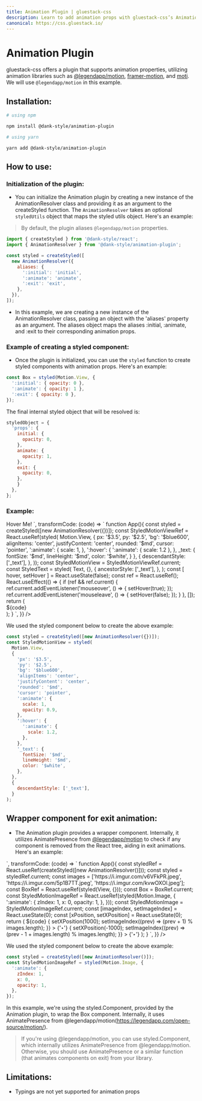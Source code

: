 ```yaml
---
title: Animation Plugin | gluestack-css
description: Learn to add animation props with gluestack-css’s Animation Plugin for dynamic, animated UI elements. Performance impacts and lack of typings are limitations.
canonical: https://css.gluestack.io/
---
```



<Meta title="plugins/Animation Plugin" />

# Animation Plugin

gluestack-css offers a plugin that supports animation properties, utilizing animation libraries such as [@legendapp/motion](https://legendapp.com/open-source/motion/), [framer-motion](https://www.framer.com/motion/), and [moti](https://moti.fyi/). We will use `@legendapp/motion` in this example.

## Installation:

```bash
# using npm

npm install @dank-style/animation-plugin

# using yarn

yarn add @dank-style/animation-plugin
```

## How to use:

### Initialization of the plugin:

- You can initialize the Animation plugin by creating a new instance of the AnimationResolver class and providing it as an argument to the createStyled function. The `AnimationResolver` takes an optional `styledUtils` object that maps the styled utils object. Here's an example:

> By default, the plugin aliases `@legendapp/motion` properties.

```jsx
import { createStyled } from '@dank-style/react';
import { AnimationResolver } from '@dank-style/animation-plugin';

const styled = createStyled([
  new AnimationResolver({
    aliases: {
      ':initial': 'initial',
      ':animate': 'animate',
      ':exit': 'exit',
    },
  }),
]);
```

- In this example, we are creating a new instance of the AnimationResolver class, passing an object with the 'aliases' property as an argument. The aliases object maps the aliases :initial, :animate, and :exit to their corresponding animation props.

### Example of creating a styled component:

- Once the plugin is initialized, you can use the `styled` function to create styled components with animation props. Here's an example:

```jsx
const Box = styled(Motion.View, {
  ':initial': { opacity: 0 },
  ':animate': { opacity: 1 },
  ':exit': { opacity: 0 },
});
```

The final internal styled object that will be resolved is:

```jsx
styledObject = {
  'props': {
    initial: {
      opacity: 0,
    },
    animate: {
      opacity: 1,
    },
    exit: {
      opacity: 0,
    },
    }
  },
};
```

### Example:

<AppProvider>
  <CodePreview
    mb="$6"
    showArgsController={false}
    metaData={{
      scope: {
        createStyled,
        AnimationResolver,
        Provider: StyledProvider,
        config,
        Pressable,
        Text,
        Motion,
        useEffect,
        useState,
        useRef,
        Motion,
      },
      code: `
<StyledMotionView
  states={{ hover: hover }}>
  <StyledText>Hover Me!</StyledText>
</StyledMotionView>`,
      transformCode: (code) => `
          function App(){
            const styled = createStyled([new AnimationResolver({})]);
            const StyledMotionViewRef = React.useRef(styled(
              Motion.View,
              {
                 px: '$3.5',
                py: '$2.5', 
                'bg': '$blue600',
                alignItems: 'center',
                justifyContent: 'center',
                rounded: '$md',
                cursor: 'pointer',
                ':animate': {
                  scale: 1,
                },
                ':hover': {
                  ':animate': {
                    scale: 1.2
                  },
                },
                _text: {
                  fontSize: '$md',
                lineHeight: '$md',
                color: '$white',
                }
              },
              {
                descendantStyle: ['_text'],
              },
            ));
            const StyledMotionView = StyledMotionViewRef.current;
            const StyledText = styled(
              Text,
              {},
              {
                ancestorStyle: ['_text'],
              },
            );
            const [ hover, setHover ] = React.useState(false);
            const ref = React.useRef();
              React.useEffect(() => {
              if (ref && ref.current) {
                ref.current.addEventListener('mouseover', () => {
                  setHover(true);
                });
                ref.current.addEventListener('mouseleave', () => {
                  setHover(false);
                });
              }
            }, []);
            return ( 
              <Provider config={config}>
               <div ref={ref}>
                ${code}
              </div>
              </Provider>
            );
          }
      `,
    }}
  />
</AppProvider>

We used the styled component below to create the above example:

```jsx
const styled = createStyled([new AnimationResolver({})]);
const StyledMotionView = styled(
  Motion.View,
  {
    'px': '$3.5',
    'py': '$2.5',
    'bg': '$blue600',
    'alignItems': 'center',
    'justifyContent': 'center',
    'rounded': '$md',
    'cursor': 'pointer',
    ':animate': {
      scale: 1,
      opacity: 0.9,
    },
    ':hover': {
      ':animate': {
        scale: 1.2,
      },
    },
    '_text': {
      fontSize: '$md',
      lineHeight: '$md',
      color: '$white',
    },
  },
  {
    descendantStyle: ['_text'],
  }
);
```

## Wrapper component for exit animation:

- The Animation plugin provides a wrapper component. Internally, it utilizes AnimatePresence from [@legendapp/motion](https://legendapp.com/open-source/motion/) to check if any component is removed from the React tree, aiding in exit animations. Here's an example:

<AppProvider>
  <CodePreview
    mb="$6"
    showArgsController={false}
    metaData={{
      scope: {
        createStyled,
        AnimationResolver,
        Provider: StyledProvider,
        config,
        Pressable,
        Motion,
        Text,
        View,
      },
      code: ` <styled.Component>
          <StyledMotionImage
            style={{
              width: '100%',
              height: '100%',
              position: 'absolute',
            }}
            source={{ uri: images[imageIndex] }}
            key={imageIndex-Math.random()}
            sx={{
              ':initial': {
                x: xPosition,
                opacity: 0,
              },
              ':exit': {
                zIndex: 0,
                x: -xPosition,
                opacity: 0,
              },
              ':transition': {
                x: { type: 'spring', stiffness: 200, damping: 23 },
              },
            }}
          />
        </styled.Component>`,
      transformCode: (code) => `
          function App(){
            const styledRef = React.useRef(createStyled([new AnimationResolver()]));
            const styled = styledRef.current;
const images = ['https://i.imgur.com/v6VFkPR.jpeg', 'https://i.imgur.com/5p1B7TT.jpeg', 'https://i.imgur.com/kvwOXOl.jpeg'];
const BoxRef = React.useRef(styled(View, {}));
const Box = BoxRef.current;
const StyledMotionImageRef = React.useRef(styled(Motion.Image, {
  ':animate': {
    zIndex: 1,
    x: 0,
    opacity: 1,
  },
}));
const StyledMotionImage = StyledMotionImageRef.current;
 const [imageIndex, setImageIndex] = React.useState(0);
  const [xPosition, setXPosition] = React.useState(0);
            return ( 
              <Provider config={config}>
              <Box
        sx={{
          'position': 'relative',
          'justifyContent': 'center',
          'width': '100%',
          'height': 200,
          overflow: 'hidden',
          '@sm': {
            height: 400,
          },
          'aspectRatio': 1 * 1.4,
        }}
      >
       ${code}
      </Box>
      <Pressable
        accessibilityRole="button"
        style={{
          position: 'absolute',
          backgroundColor: 'white',
          borderRadius: 30,
          width: 40,
          height: 40,
          justifyContent: 'center',
          alignItems: 'center',
          top: '50%',
          zIndex: 2,
          right: 10,
        }}
        onPress={() => {
          setXPosition(1000);
          setImageIndex((prev) => (prev + 1) % images.length);
        }}
      >
        {'‣'}
      </Pressable>
      <Pressable
        accessibilityRole="button"
        style={{
          position: 'absolute',
          backgroundColor: 'white',
          borderRadius: 30,
          width: 40,
          height: 40,
          justifyContent: 'center',
          alignItems: 'center',
          top: '50%',
          zIndex: 2,
          left: 10,
          transform: [{ scale: -1 }],
        }}
        onPress={() => {
          setXPosition(-1000);
          setImageIndex((prev) => (prev - 1 + images.length) % images.length);
        }}
      >
        {'‣'}
      </Pressable>
              </Provider>
            );
          }
      `,
    }}
  />
</AppProvider>

We used the styled component below to create the above example:

```jsx
const styled = createStyled([new AnimationResolver()]);
const StyledMotionImageRef = styled(Motion.Image, {
  ':animate': {
    zIndex: 1,
    x: 0,
    opacity: 1,
  },
});
```

In this example, we're using the styled.Component, provided by the Animation plugin, to wrap the Box component. Internally, it uses AnimatePresence from @legendapp/motion(https://legendapp.com/open-source/motion/).

> If you're using @legendapp/motion, you can use styled.Component, which internally utilizes AnimatePresence from @legendapp/motion. Otherwise, you should use AnimatePresence or a similar function (that animates components on exit) from your library.

## Limitations:

- Typings are not yet supported for animation props
